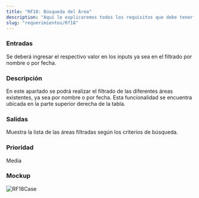```yaml
---
title: "RF18: Búsqueda del Área"
description: "Aquí le explicaremos todos los requisitos que debe tener para poder usar nuestro software."
slug: "requerimientos/Rf18"
---
```



<h3>Entradas</h3>
Se deberá ingresar el respectivo valor en los inputs ya sea en el filtrado por nombre
o por fecha.

<h3>Descripción</h3>
En este apartado se podrá realizar el filtrado de las diferentes áreas existentes,
ya sea por nombre o por fecha. Esta funcionalidad se encuentra ubicada en la parte
superior derecha de la tabla.

<h3>Salidas</h3>
Muestra la lista de las áreas filtradas según los criterios de búsqueda.

<h3>Prioridad</h3>
Media

<h3>Mockup</h3>
<Image src={RF18Case} alt="RF18Case" width={3148} height={2270} />
